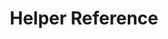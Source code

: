 ---
title: "Helper Reference" 
description: ""
slug: /sw/helper-reference
section: "API Reference"
position: 4
---